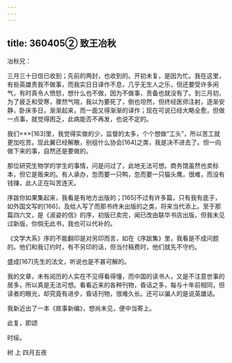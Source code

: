 ```yaml
---
---
---
```

title: 360405② 致王冶秋
---




冶秋兄：

三月三十日信已收到；先前的两封，也收到的。开初未复，是因为忙。我在这里，有些英雄责我不做事，而我实日日译作不息，几乎无生人之乐，但还要受许多闲气，有时真令人愤怒，想什么也不做，因为不做事，责备也就没有了。到三月初，为了疲乏和受寒，骤然气喘，我以为要死了，倒也坦然，但终经医师注射，逐渐安静，卧床多日，渐渐起来，而一面又得渐渐的译作；现在可说已经大略全愈，但做一点事，就觉得困乏，此病能否不再发，也说不定的。

我们×××[163]里，我觉得实做的少，监督的太多，个个想做“工头”，所以苦工就更加吃苦。现此翼已经解散，别组什么协会[164]之类，我是决不进去了。但一向做下来的事，自然还是要做的。

那位研究生物学的学生的事情，问是问过了，此地无法可想。商务馆虽然也卖标本，但它是贩来的。有人承办，忽而要一只鸭，忽而要一只猫头鹰，很难，而没有钱赚，此人正在叫苦连天。

序跋你如果集起来，我看是有地方出版的；[165]不过有许多篇，只有我有底子，如外国文写的[166]，及给人写了而那书终未出版的之类，将来当代添上。至于那篇四六文，是《淑姿的信》的序，初版已卖完，闻已改由联华书店出版，但我未见过新版，你倘无此书，我也可以代补的。

《文学大系》序的不能翻印是对另印而言，如在《序跋集》里，我看是不成问题的。他们和我订约时，有不另印的话，但当付稿费时，他们就先不守约。

盛成[167]先生的法文，听说也是不甚可解的。

我的文章，未有阅历的人实在不见得看得懂，而中国的读书人，又是不注意世事的居多，所以真是无法可想。看看近来的各种刊物，昏话之多，每与十年前相同，但读者的眼光，却究竟有进步，昏话刊物，很难久长。还可以骗人的是说英雄话。

我新近出了一本《故事新编》，想尚未见，便中当寄上。

此复，即颂

时绥。

树 上 四月五夜